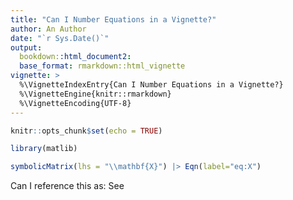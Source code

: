 ```yaml
---
title: "Can I Number Equations in a Vignette?"
author: An Author
date: "`r Sys.Date()`"
output:
  bookdown::html_document2:
  base_format: rmarkdown::html_vignette
vignette: >
  %\VignetteIndexEntry{Can I Number Equations in a Vignette?}
  %\VignetteEngine{knitr::rmarkdown}
  %\VignetteEncoding{UTF-8}
---
```


```r
knitr::opts_chunk$set(echo = TRUE)
```

```r
library(matlib)
```


```r
symbolicMatrix(lhs = "\\mathbf{X}") |> Eqn(label="eq:X")
```

Can I reference this as: See \ref{eq:X}

